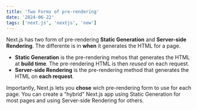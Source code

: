 ```yaml
---
title: 'Two Forms of pre-rendering'
date: '2024-06-22'
tags: ['next.js', 'nextjs', 'new']
---
```


Next.js has two form of pre-rendering **Static Generation** and **Server-side Rendering**. The differente is in **when** it generates the HTML for a page.

- **Static Generation** is the pre-rendering mehos that generates the HTML at **build time**. The pre-rendering HTML is then _reused_ on each request.
- **Server-side Rendering** is the pre-rendering method that generates the HTML on **each request**.

Importantly, Next.js lets you **chose** wich pre-rendering form to use for each page. You can create a "hybrid" Next.js app using Static Generation for most pages and using Server-side Rendering for others.
